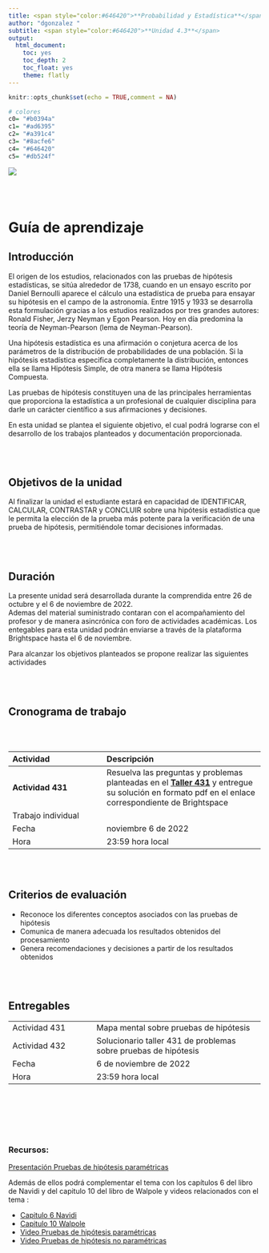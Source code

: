 ```yaml
---
title: <span style="color:#646420">**Probabilidad y Estadística**</span>
author: "dgonzalez "
subtitle: <span style="color:#646420">**Unidad 4.3**</span>
output:
  html_document:
    toc: yes
    toc_depth: 2
    toc_float: yes
    theme: flatly
---
```


```r
knitr::opts_chunk$set(echo = TRUE,comment = NA)

# colores
c0= "#b0394a"
c1= "#ad6395"
c2= "#a391c4"
c3= "#8acfe6"
c4= "#646420"
c5= "#db524f" 
```


![](img/banner4.png)


<br/><br/>

# **Guía de aprendizaje**


## **Introducción**

El origen de los estudios, relacionados con las pruebas de hipótesis estadísticas, se sitúa alrededor de 1738, cuando en un ensayo escrito por Daniel Bernoulli aparece el cálculo una estadística de prueba para ensayar su hipótesis en el campo de la astronomía. Entre 1915 y 1933 se desarrolla esta formulación gracias a los estudios realizados por tres grandes autores: Ronald Fisher, Jerzy Neyman y Egon Pearson. Hoy en día predomina la teoría de Neyman-Pearson (lema de Neyman-Pearson). 

Una hipótesis estadística es una afirmación o conjetura acerca de los parámetros de la distribución de probabilidades de una población. Si la hipótesis estadística especifica completamente la distribución, entonces ella se llama Hipótesis Simple, de otra manera se llama Hipótesis Compuesta.

Las pruebas de hipótesis constituyen una de las principales herramientas que  proporciona la estadística a un profesional de cualquier disciplina para darle un carácter científico a sus afirmaciones y decisiones.

En esta unidad se plantea el siguiente objetivo, el cual podrá lograrse con el desarrollo de los trabajos planteados y documentación proporcionada.


<br/><br/>

## **Objetivos de la unidad**

Al finalizar la unidad el estudiante estará en capacidad de IDENTIFICAR, CALCULAR, CONTRASTAR y CONCLUIR sobre una hipótesis estadística que le permita la elección de la prueba más potente para la verificación de una prueba de hipótesis, permitiéndole tomar decisiones informadas.

<br/><br/>

## **Duración**

La presente  unidad será desarrollada durante la comprendida entre 26  de octubre y  el 6 de noviembre   de 2022.   
Ademas del material suministrado  contaran con el acompañamiento del profesor y de manera asincrónica con  foro de actividades académicas. Los entegables para esta unidad podrán enviarse a través de la plataforma Brightspace hasta el  6 de noviembre.

Para alcanzar los objetivos planteados se propone realizar las siguientes actividades


<br/><br/>

## **Cronograma de trabajo**

<br/><br/>


|Actividad         | Descripción                    | 
|:-----------------|:-----------------------------  |
|**Actividad 431** | Resuelva las preguntas y problemas planteadas en el [**Taller 431**](https://github.com/dgonzalez80/probabilidad20212.io/blob/main/talleres/Taller431.pdf ) y entregue su solución  en formato  pdf en el enlace correspondiente de  Brightspace   |
|Trabajo individual|                                |
|Fecha             | noviembre 6 de 2022            |
|Hora              | 23:59 hora local               |

<br/><br/>

## **Criterios de evaluación**


+ Reconoce los diferentes conceptos asociados con las pruebas de hipótesis 
+ Comunica de manera adecuada los resultados obtenidos del procesamiento 
+ Genera recomendaciones y decisiones a partir de los resultados obtenidos

<br/><br/>

## **Entregables** 

|               |                              | 
|:--------------|:-----------------------------|
| Actividad 431 | Mapa mental sobre pruebas de hipótesis|
| Actividad 432 | Solucionario taller 431 de problemas sobre pruebas de hipótesis| 
| Fecha         | 6 de noviembre   de 2022 |
| Hora          | 23:59 hora local       |

<br/><br/>


<br/><br/>

### **Recursos**: 

[Presentación Pruebas de hipótesis paramétricas](https://drive.google.com/open?id=17JkIdxED-k6f0V5RTFgba8KzEyIbcrs2)

Además de ellos  podrá complementar el tema con los capítulos 6 del libro de Navidi y del capitulo 10 del libro de Walpole  y videos relacionados con el tema :

+ [Capitulo 6 Navidi](https://drive.google.com/open?id=1IbIGZBDT1zx8ErJodoLiEcdS7IRsj3r9) </br>
+ [Capitulo 10 Walpole](https://drive.google.com/open?id=1QcYO59i9GpIV2Q4hlU02OCavdfKUYsNa)</br>
+ [Video Pruebas de hipótesis paramétricas](https://www.youtube.com/watch?v=XoXwb6qYl58)</br>
+ [Video Pruebas de hipótesis no paramétricas](https://www.youtube.com/watch?v=m3YIdS2TVHk)</br>

